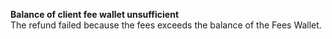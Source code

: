   
<Card title="005405" href="/development-ressources/errors/codes/005405">  

 **Balance of client fee wallet unsufficient**  
 The refund failed because the fees exceeds the balance of the Fees Wallet.  

</Card>